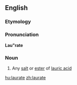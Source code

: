 ==English==

===Etymology===
{{etyl|la}}

===Pronunciation===
'''Lau"rate'''

===Noun===
{{en-noun|-|s}}

# {{chemistry}} Any [[salt]] or [[ester]] of [[lauric acid]]

[[hu:laurate]]
[[zh:laurate]]